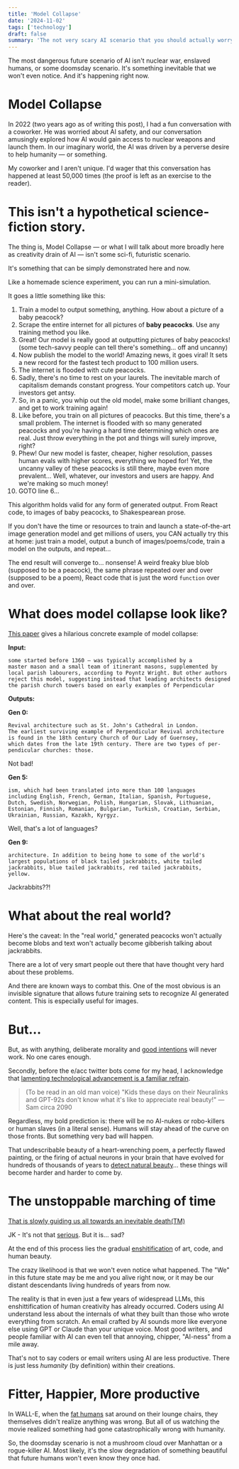 ```yaml
---
title: 'Model Collapse'
date: '2024-11-02'
tags: ['technology']
draft: false
summary: 'The not very scary AI scenario that you should actually worry about.'
---
```


The most dangerous future scenario of AI isn't nuclear war, enslaved humans, or some doomsday scenario. It's something inevitable that we won't even notice. And it's happening right now.

# Model Collapse
In 2022 (two years ago as of writing this post), I had a fun conversation with a coworker. He was worried about AI safety, and our conversation amusingly explored how AI would gain access to nuclear weapons and launch them. In our imaginary world, the AI was driven by a perverse desire to help humanity — or something.

My coworker and I aren't unique. I'd wager that this conversation has happened at least 50,000 times (the proof is left as an exercise to the reader).

# This isn't a hypothetical science-fiction story. 
The thing is, Model Collapse — or what I will talk about more broadly here as creativity drain of AI — isn't some sci-fi, futuristic scenario.

It's something that can be simply demonstrated here and now. 

Like a homemade science experiment, you can run a mini-simulation.

It goes a little something like this:
1. Train a model to output something, anything. How about a picture of a baby peacock?
2. Scrape the entire internet for all pictures of **baby peacocks**. Use any training method you like.
3. Great! Our model is really good at outputting pictures of baby peacocks! (some tech-savvy people can tell there's something... off and uncanny)
4. Now publish the model to the world! Amazing news, it goes viral! It sets a new record for the fastest tech product to 100 million users. 
5. The internet is flooded with cute peacocks.
6. Sadly, there's no time to rest on your laurels. The inevitable march of capitalism demands constant progress. Your competitors catch up. Your investors get antsy.
7. So, in a panic, you whip out the old model, make some brilliant changes, and get to work training again!
8. Like before, you train on all pictures of peacocks. But this time, there's a small problem. The internet is flooded with so many generated peacocks and you're having a hard time determining which ones are real. Just throw everything in the pot and things will surely improve, right?
9. Phew! Our new model is faster, cheaper, higher resolution, passes human evals with higher scores, everything we hoped for! Yet, the uncanny valley of these peacocks is still there, maybe even more prevalent... Well, whatever, our investors and users are happy. And we're making so much money!
10. GOTO line 6...

This algorithm holds valid for any form of generated output. From React code, to images of baby peacocks, to Shakespearean prose. 

If you don't have the time or resources to train and launch a state-of-the-art image generation model and get millions of users, you CAN actually try this at home: just train a model, output a bunch of images/poems/code, train a model on the outputs, and repeat...

The end result will converge to... nonsense! A weird freaky blue blob (supposed to be a peacock), the same phrase repeated over and over (supposed to be a poem), React code that is just the word `function` over and over. 

# What does model collapse look like?

[This paper](https://macro.com/app/pdf/mdShMXH57YiedvNEw6yowJ) gives a hilarious concrete example of model collapse:

**Input:**
```
some started before 1360 — was typically accomplished by a
master mason and a small team of itinerant masons, supplemented by
local parish labourers, according to Poyntz Wright. But other authors
reject this model, suggesting instead that leading architects designed
the parish church towers based on early examples of Perpendicular
```

**Outputs:**

**Gen 0:**
```
Revival architecture such as St. John's Cathedral in London.
The earliest surviving example of Perpendicular Revival architecture
is found in the 18th century Church of Our Lady of Guernsey,
which dates from the late 19th century. There are two types of per-
pendicular churches: those.
```

Not bad!

**Gen 5:**
```
ism, which had been translated into more than 100 languages
including English, French, German, Italian, Spanish, Portuguese,
Dutch, Swedish, Norwegian, Polish, Hungarian, Slovak, Lithuanian,
Estonian, Finnish, Romanian, Bulgarian, Turkish, Croatian, Serbian,
Ukrainian, Russian, Kazakh, Kyrgyz.
```

Well, that's a lot of languages?

**Gen 9:**
```
architecture. In addition to being home to some of the world's
largest populations of black tailed jackrabbits, white tailed
jackrabbits, blue tailed jackrabbits, red tailed jackrabbits,
yellow.
```

Jackrabbits??!

# What about the real world?
Here's the caveat: 
In the "real world," generated peacocks won't actually become blobs and text won't actually become gibberish talking about jackrabbits. 

There are a lot of very smart people out there that have thought very hard about these problems. 

And there are known ways to combat this. One of the most obvious is an invisible signature that allows future training sets to recognize AI generated content. This is especially useful for images. 

# But...

But, as with anything, deliberate morality and [good intentions](https://news.ycombinator.com/item?id=23589663) will never work. No one cares enough.

Secondly, before the e/acc twitter bots come for my head, I acknowledge that [lamenting technological advancement is a familiar refrain](https://xkcd.com/1227/). 

> (To be read in an old man voice) "Kids these days on their Neuralinks and GPT-92s don't know what it's like to appreciate real beauty!" —Sam circa 2090

Regardless, my bold prediction is: there will be no AI-nukes or robo-killers or human slaves (in a literal sense). Humans will stay ahead of the curve on those fronts. But something very bad will happen.

That undescribable beauty of a heart-wrenching poem, a perfectly flawed painting, or the firing of actual neurons in your brain that have evolved for hundreds of thousands of years to [detect natural beauty](https://macro.com/app/pdf/aVyEzg3hK5nFj8PjeJLESK)... these things will become harder and harder to come by.


# The unstoppable marching of time 
[That is slowly guiding us all towards an inevitable death(TM)](https://knowyourmeme.com/memes/what-scares-you-the-most)

JK - It's not that [serious](https://www.poetryfoundation.org/poems/46565/ozymandias). But it is... sad?

At the end of this process lies the gradual [enshitification](https://en.wikipedia.org/wiki/Enshittification) of art, code, and human beauty. 

The crazy likelihood is that we won't even notice what happened. The "We" in this future state may be me and you alive right now, or it may be our distant descendants living hundreds of years from now. 

The reality is that in even just a few years of widespread LLMs, this enshittification of human creativity has already occurred. Coders using AI understand less about the internals of what they built than those who wrote everything from scratch. An email crafted by AI sounds more like everyone else using GPT or Claude than your unique voice. Most good writers, and people familiar with AI can even tell that annoying, chipper, "AI-ness" from a mile away. 

That's not to say coders or email writers using AI are less productive. There is just less *humanity* (by definition) within their creations.

# Fitter, Happier, More productive

In WALL-E, when the [fat humans](https://www.youtube.com/watch?v=5kngspqvHa0) sat around on their lounge chairs, they themselves didn't realize anything was wrong. But all of us watching the movie realized something had gone catastrophically wrong with humanity.

So, the doomsday scenario is not a mushroom cloud over Manhattan or a rogue-killer AI. Most likely, it's the slow degradation of something beautiful that future humans won't even know they once had.
